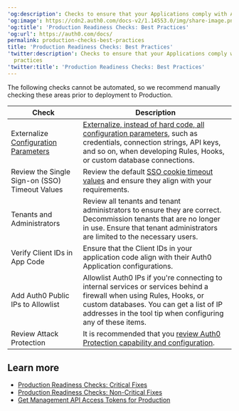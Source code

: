---
'og:description': Checks to ensure that your Applications comply with Auth0 best practices
'og:image': https://cdn2.auth0.com/docs-v2/1.14553.0/img/share-image.png
'og:title': 'Production Readiness Checks: Best Practices'
'og:url': https://auth0.com/docs/
permalink: production-checks-best-practices
title: 'Production Readiness Checks: Best Practices'
'twitter:description': Checks to ensure that your Applications comply with Auth0 best
  practices
'twitter:title': 'Production Readiness Checks: Best Practices'
---
The following checks cannot be automated, so we recommend manually checking these areas prior to deployment to Production.

<table class="table"><thead>
<tr>
<th>Check</th>
<th>Description</th>
</tr>
</thead>
<tbody>
<tr>
<td>Externalize <a href="/docs/authenticate/database-connections/custom-db">Configuration Parameters</a></td>
<td><a href="https://manage.auth0.com/#/connections/database">Externalize, instead of hard code, all configuration parameters</a>, such as credentials, connection strings, API keys, and so on, when developing Rules, Hooks, or custom database connections.</td>
</tr>
<tr>
<td>Review the <Tooltip tip="Service that, after a user logs into one applicaton, automatically logs that user in to other applications." cta="View Glossary" href="/docs/glossary?term=Single+Sign-on+%28SSO%29">Single Sign-on (SSO)</Tooltip> Timeout Values</td>
<td>Review the default <a href="https://manage.auth0.com/#/account/advanced">SSO cookie timeout values</a> and ensure they align with your requirements.</td>
</tr>
<tr>
<td>Tenants and Administrators</td>
<td>Review all tenants and tenant administrators to ensure they are correct. Decommission tenants that are no longer in use. Ensure that tenant administrators are limited to the necessary users.</td>
</tr>
<tr>
<td>Verify Client IDs in App Code</td>
<td>Ensure that the Client IDs in your application code align with their Auth0 Application configurations.</td>
</tr>
<tr>
<td>Add Auth0 Public IPs to Allowlist</td>
<td>Allowlist Auth0 IPs if you're connecting to internal services or services behind a firewall when using Rules, Hooks, or custom databases. You can get a list of IP addresses in the tool tip when configuring any of these items.</td>
</tr>
<tr>
<td>Review Attack Protection</td>
<td>It is recommended that you <a href="/docs/secure/attack-protection">review Auth0 Protection capability and configuration</a>.</td>
</tr>
</tbody>
</table>

## Learn more

* [Production Readiness Checks: Critical Fixes](/docs/deploy-monitor/pre-deployment-checks/production-check-required-fixes)
* [Production Readiness Checks: Non-Critical Fixes](/docs/deploy-monitor/pre-deployment-checks/production-check-recommended-fixes)
* [Get Management API Access Tokens for Production](/docs/secure/tokens/access-tokens/management-api-access-tokens/get-management-api-access-tokens-for-production)